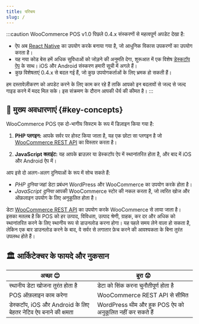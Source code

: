 ```yaml
---
title: परिचय
slug: /
---
```



:::caution
WooCommerce POS v1.0 पिछले 0.4.x संस्करणों से महत्वपूर्ण अपडेट देखा है:

- ऐप अब [React Native](https://reactnative.dev/) का उपयोग करके बनाया गया है, जो आधुनिक विकास उपकरणों का उपयोग करता है।
- यह नया कोड बेस हमें अधिक सुविधाओं को जोड़ने की अनुमति देगा, शुरूआत में एक विशेष [डेस्कटॉप ऐप](https://github.com/wcpos/electron/releases) के साथ। iOS और Android संस्करण हमारी सूची में अगले हैं।
- कुछ विशेषताएं 0.4.x से बदल गई हैं, जो कुछ उपयोगकर्ताओं के लिए भ्रमक हो सकती हैं।

हम दस्तावेज़ीकरण को अपडेट करने के लिए काम कर रहे हैं ताकि आपको इन बदलावों से जल्द से जल्द गाइड करने में मदद मिल सके। इस संक्रमण के दौरान आपकी धैर्य की कीमत है।
:::

## 🔑 मुख्य अवधारणाएं {#key-concepts}

WooCommerce POS एक दो-भागीय सिस्टम के रूप में डिज़ाइन किया गया है:

1. **PHP प्लगइन:** आपके सर्वर पर होस्ट किया जाता है, यह एक छोटा सा प्लगइन है जो [WooCommerce REST API](/reference/wc-rest-api) का विस्तार करता है।

2. **JavaScript क्लाइंट:** यह आपके ब्राउज़र या डेस्कटॉप ऐप में स्थानांतरित होता है, और बाद में iOS और Android ऐप में।

आप इसे दो अलग-अलग दुनियाओं के रूप में सोच सकते हैं:

- _PHP दुनिया_ जहां डेटा प्रबंधन WordPress और WooCommerce का उपयोग करके होता है।
- _JavaScript दुनिया_ आपकी WooCommerce स्टोर की नकल करता है, जो त्वरित खोज और ऑफ़लाइन उपयोग के लिए अनुकूलित होता है।

<LocalizedSVG svgName="pos-client-woo-server" />

डेटा [WooCommerce REST API](https://woocommerce.github.io/woocommerce-rest-api-docs/) का उपयोग करके WooCommerce से लाया जाता है। इसका मतलब है कि POS को हर उत्पाद, विविधता, उत्पाद श्रेणी, ग्राहक, कर दर और अधिक को स्थानांतरित करने के लिए स्थानीय रूप से डाउनलोड करना होगा।
यह पहले समय लेने वाला हो सकता है, लेकिन एक बार डाउनलोड करने के बाद, वे सर्वर से लगातार फ़ेच करने की आवश्यकता के बिना तुरंत उपलब्ध होते हैं।

## 🏛️ आर्किटेक्चर के फायदे और नुकसान

| अच्छा 😊                                                          | बुरा 😟                                                     |
| ------------------------------------------------------------------ | -------------------------------------------------------- |
| स्थानीय डेटा खोजना तुरंत होता है                                    | डेटा को सिंक करना चुनौतीपूर्ण होता है                          |
| POS ऑफ़लाइन काम करेगा                                           | WooCommerce REST API से सीमित                            |
| डेस्कटॉप, iOS और Android के लिए बेहतर नेटिव ऐप बनाने की क्षमता | WordPress थीम और हुक POS ऐप को अनुकूलित नहीं कर सकते हैं |
